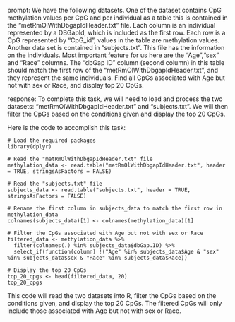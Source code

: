 prompt:
We have the following datasets. One of the dataset contains CpG methylation values per CpG and per individual as a table this is contained in the “metRmOlWithDbgapIdHeader.txt” file. Each column is an individual represented by a DBGapId, which is included as the first row. Each row is a CpG represented by "CpG_id", values in the table are methylation values. Another data set is contained in “subjects.txt”. This file has the information on the individuals. Most important feature for us here are the "Age","sex" and "Race" columns. The "dbGap ID" column (second column) in this table should match the first row of the "metRmOlWithDbgapIdHeader.txt", and they represent the same individuals. Find all CpGs associated with Age but not with sex or Race, and display top 20 CpGs.

response:
To complete this task, we will need to load and process the two datasets: "metRmOlWithDbgapIdHeader.txt" and "subjects.txt". We will then filter the CpGs based on the conditions given and display the top 20 CpGs.

Here is the code to accomplish this task:

```
# Load the required packages
library(dplyr)

# Read the "metRmOlWithDbgapIdHeader.txt" file
methylation_data <- read.table("metRmOlWithDbgapIdHeader.txt", header = TRUE, stringsAsFactors = FALSE)

# Read the "subjects.txt" file
subjects_data <- read.table("subjects.txt", header = TRUE, stringsAsFactors = FALSE)

# Rename the first column in subjects_data to match the first row in methylation_data
colnames(subjects_data)[1] <- colnames(methylation_data)[1]

# Filter the CpGs associated with Age but not with sex or Race
filtered_data <- methylation_data %>%
  filter(colnames(.) %in% subjects_data$dbGap.ID) %>%
  select_if(function(column) !("Age" %in% subjects_data$Age & "sex" %in% subjects_data$sex & "Race" %in% subjects_data$Race))

# Display the top 20 CpGs
top_20_cpgs <- head(filtered_data, 20)
top_20_cpgs
```

This code will read the two datasets into R, filter the CpGs based on the conditions given, and display the top 20 CpGs. The filtered CpGs will only include those associated with Age but not with sex or Race.
